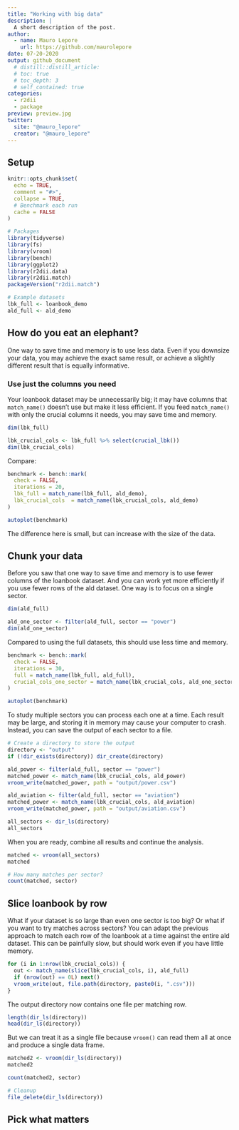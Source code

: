 ```yaml
---
title: "Working with big data"
description: |
  A short description of the post.
author:
  - name: Mauro Lepore
    url: https://github.com/maurolepore
date: 07-20-2020
output: github_document
  # distill::distill_article:
  # toc: true
  # toc_depth: 3
  # self_contained: true
categories:
  - r2dii
  - package
preview: preview.jpg
twitter:
  site: "@mauro_lepore"
  creator: "@mauro_lepore"
---
```


## Setup

```r
knitr::opts_chunk$set(
  echo = TRUE,
  comment = "#>",
  collapse = TRUE,
  # Benchmark each run
  cache = FALSE
)
```

```r
# Packages
library(tidyverse)
library(fs)
library(vroom)
library(bench)
library(ggplot2)
library(r2dii.data)
library(r2dii.match)
packageVersion("r2dii.match")

# Example datasets
lbk_full <- loanbook_demo
ald_full <- ald_demo
```

## How do you eat an elephant?

One way to save time and memory is to use less data. Even if you downsize your data, you may achieve the exact same result, or achieve a slightly different result that is equally informative.

### Use just the columns you need

Your loanbook dataset may be unnecessarily big; it may have columns that `match_name()` doesn't use but make it less efficient. If you feed `match_name()` with only the crucial columns it needs, you may save time and memory.

```r
dim(lbk_full)

lbk_crucial_cols <- lbk_full %>% select(crucial_lbk())
dim(lbk_crucial_cols)
```

Compare:

```r
benchmark <- bench::mark(
  check = FALSE,
  iterations = 20,
  lbk_full = match_name(lbk_full, ald_demo),
  lbk_crucial_cols  = match_name(lbk_crucial_cols, ald_demo)
)

autoplot(benchmark)
```

The difference here is small, but can increase with the size of the data.

## Chunk your data

Before you saw that one way to save time and memory is to use fewer columns of the loanbook dataset. And you can work yet more efficiently if you use fewer rows of the ald dataset. One way is to focus on a single sector.

```r
dim(ald_full)

ald_one_sector <- filter(ald_full, sector == "power")
dim(ald_one_sector)
```

Compared to using the full datasets, this should use less time and memory.

```r
benchmark <- bench::mark(
  check = FALSE,
  iterations = 30,
  full = match_name(lbk_full, ald_full),
  crucial_cols_one_sector = match_name(lbk_crucial_cols, ald_one_sector)
)

autoplot(benchmark)
```

To study multiple sectors you can process each one at a time. Each result may be large, and storing it in memory may cause your computer to crash. Instead, you can save the output of each sector to a file.

```r
# Create a directory to store the output
directory <- "output"
if (!dir_exists(directory)) dir_create(directory)

ald_power <- filter(ald_full, sector == "power")
matched_power <- match_name(lbk_crucial_cols, ald_power)
vroom_write(matched_power, path = "output/power.csv")

ald_aviation <- filter(ald_full, sector == "aviation")
matched_power <- match_name(lbk_crucial_cols, ald_aviation)
vroom_write(matched_power, path = "output/aviation.csv")

all_sectors <- dir_ls(directory)
all_sectors
```

When you are ready, combine all results and continue the analysis.

```r
matched <- vroom(all_sectors)
matched

# How many matches per sector?
count(matched, sector)
```

## Slice loanbook by row

What if your dataset is so large than even one sector is too big? Or what if you want to try matches across sectors? You can adapt the previous approach to match each row of the loanbook at a time against the entire ald dataset. This can be painfully slow, but should work even if you have little memory.

```r
for (i in 1:nrow(lbk_crucial_cols)) {
  out <- match_name(slice(lbk_crucial_cols, i), ald_full)
  if (nrow(out) == 0L) next()
  vroom_write(out, file.path(directory, paste0(i, ".csv")))
}
```

The output directory now contains one file per matching row.

```r
length(dir_ls(directory))
head(dir_ls(directory))
```

But we can treat it as a single file because `vroom()` can read them all at once and produce a single data frame.

```r
matched2 <- vroom(dir_ls(directory))
matched2

count(matched2, sector)
```

```r
# Cleanup
file_delete(dir_ls(directory))
```

## Pick what matters


